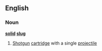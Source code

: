 ==English==
===Noun===
'''[[solid]] [[slug]]'''
#[[Shotgun]] [[cartridge]] with a single [[projectile]]